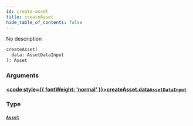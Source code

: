 ```yaml
---
id: create-asset
title: createAsset
hide_table_of_contents: false
---
```








No description

```graphql
createAsset(
  data: AssetDataInput
): Asset
```


### Arguments

#### [<code style={{ fontWeight: 'normal' }}>createAsset.<b>data</b></code>](#)<Bullet />[`AssetDataInput`](/docs/api/inputs/asset-data-input) <Badge class="secondary" text="input"/>
> 
> 

### Type

#### [`Asset`](/docs/api/objects/asset) <Badge class="secondary" text="object"/>
> 
> 






